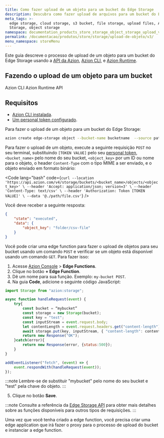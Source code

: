 ```yaml
---
title: Como fazer upload de um objeto para um bucket do Edge Storage
description: Descubra como fazer upload de arquivos para um bucket do Edge Storage com este guia.
meta_tags: >-
  edge storage, cloud storage, s3 bucket, file storage, upload files, Azion Edge
  Storage, object storage
namespace: documentation_products_store_storage_object_storage_upload_v3
permalink: /documentacao/produtos/store/storage/upload-de-objeto/v3/
menu_namespace: storeMenu
---
```


Este guia descreve o processo de upload de um objeto para um bucket do Edge Storage usando a [API da Azion](https://api.azion.com/), [Azion CLI](/pt-br/documentacao/produtos/azion-cli/visao-geral/), e [Azion Runtime](/pt-br/documentacao/runtime/api-reference/storage/).


## Fazendo o upload de um objeto para um bucket

<Tabs client:visible>
    <Fragment slot="tab.cli">Azion CLI</Fragment>
    <Fragment slot="tab.runtime">Azion Runtime</Fragment>
    <Fragment slot="tab.api">API</Fragment>

<Fragment slot="panel.cli">

## Requisitos 

- [Azion CLI instalada](/pt-br/documentacao/produtos/azion-cli/visao-geral/#instalar-a-azion-cli). 
- [Um personal token configurado](/pt-br/documentacao/devtools/cli/globals/#token).

Para fazer o upload de um objeto para um bucket do Edge Storage:

```bash 
azion create edge-storage object --bucket-name bucketname  --source pathtoyourfile --object-key objectname
```

</Fragment>

<Fragment slot="panel.api">

Para fazer o upload de um objeto, execute a seguinte requisição `POST` no seu terminal, substituindo `[TOKEN VALUE]` pelo seu [personal token](/pt-br/documentacao/produtos/guias/personal-tokens/), `<bucket_name>` pelo nome do seu bucket, `<object_key>` por um ID ou nome para o objeto, o header `Content-Type` com o tipo MIME a ser enviado, e o objeto enviado em formato binário:

<Code lang="bash" code={`
curl --location 'https://api.azion.com/v4/storage/buckets/<bucket_name>/objects/<object_key>' \
--header 'Accept: application/json; version=3' \
--header 'Content-Type: text/csv' \
--header 'Authorization: Token [TOKEN VALUE]' \
--data '@./path/file.csv'
`} />

Você deve receber a seguinte resposta:

```json
{
    "state": "executed",
    "data": {
        "object_key": "folder/csv-file"
    }
}
```

</Fragment>

<Fragment slot="panel.runtime">

Você pode criar uma edge function para fazer o upload de objetos para seu bucket usando um comando `POST` e verificar se um objeto está disponível usando um comando `GET`. Para fazer isso:

1. Acesse [Azion Console](/pt-br/documentacao/produtos/guias/como-acessar-o-azion-console/) > **Edge Functions**.
2. Clique no botão **+ Edge Function**.
3. Dê um nome para sua função. Exemplo: `my-bucket POST`.
4. Na guia **Code**, adicione o seguinte código JavaScript:

```js
import Storage from "azion:storage";

async function handleRequest(event) {
    try{
        const bucket = “mybucket”
        const storage = new Storage(bucket);
        const key = "test";
        const inputStream = event.request.body;
        let contentLength = event.request.headers.get("content-length");
        await storage.put(key, inputStream, { "content-length": contentLength });
        return new Response("OK");
    }catch(error){
        return new Response(error, {status:500});
    }
}

addEventListener("fetch", (event) => {
    event.respondWith(handleRequest(event));
});
```

:::note 
Lembre-se de substituir "mybucket" pelo nome do seu bucket e "test" pela chave do objeto.
:::

5. Clique no botão **Save**.

:::note
Consulte a referência da [Edge Storage API](/pt-br/documentacao/runtime/api-reference/storage/) para obter mais detalhes sobre as funções disponíveis para outros tipos de requisições.
:::

Uma vez que você tenha criado a edge function, você precisa criar uma edge application que irá fazer o proxy para o processo de upload do bucket e instanciar a edge function.

<LinkButton link="/pt-br/documentacao/produtos/build/edge-application/primeiros-passos/" label="Primeiros passos de Edge Application" severity="secondary" target="_blank" />
<LinkButton link="/pt-br/documentacao/produtos/guias/build/instanciar-edge-functions/" label="Consulte o guia de como instanciar edge functions" severity="secondary" target="_blank" />

</Fragment>
</Tabs>
